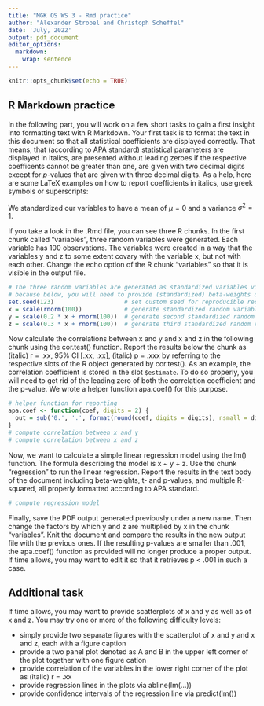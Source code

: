 ```yaml
---
title: "MGK OS WS 3 - Rmd practice"
author: "Alexander Strobel and Christoph Scheffel"
date: 'July, 2022'
output: pdf_document
editor_options: 
  markdown: 
    wrap: sentence
---
```


```r
knitr::opts_chunk$set(echo = TRUE)
```

## R Markdown practice

In the following part, you will work on a few short tasks to gain a first insight into formatting text with R Markdown.
Your first task is to format the text in this document so that all statistical coefficients are displayed correctly.
That means, that (according to APA standard) statistical parameters are displayed in italics, are presented without leading zeroes if the respective coefficents cannot be greater than one, are given with two decimal digits except for $p$-values that are given with three decimal digits.
As a help, here are some LaTeX examples on how to report coefficients in italics, use greek symbols or superscripts:

We standardized our variables to have a mean of $\mu = 0$ and a variance $\sigma^2 = 1$.


If you take a look in the .Rmd file, you can see three R chunks.
In the first chunk called "variables", three random variables were generated.
Each variable has 100 observations.
The variables were created in a way that the variables y and z to some extent covary with the variable x, but not with each other.
Change the echo option of the R chunk "variables" so that it is visible in the output file.


```r
# The three random variables are generated as standardized variables via the scale() function, 
# because below, you will need to provide (standardized) beta-weights of a regression analysis
set.seed(123)                    # set custom seed for reproducible results
x = scale(rnorm(100))            # generate standardized random variable x with 100 obs.
y = scale(0.2 * x + rnorm(100))  # generate second standardized random variable y with 100 obs. that covaries with x
z = scale(0.3 * x + rnorm(100))  # generate third standardized random variable z with 100 obs. that also covaries with x
```

Now calculate the correlations between x and y and x and z in the following chunk using the cor.test() function.
Report the results below the chunk as (italic) r = .xx, 95% CI [.xx, .xx], (italic) p = .xxx by referring to the respective slots of the R object generated by cor.test().
As an example, the correlation coefficient is stored in the slot `$estimate`.
To do so properly, you will need to get rid of the leading zero of both the correlation coefficient and the p-value.
We wrote a helper function apa.coef() for this purpose.


```r
# helper function for reporting
apa.coef <- function(coef, digits = 2) {
  out = sub('0.', '.', format(round(coef, digits = digits), nsmall = digits)) 
}
# compute correlation between x and y 
# compute correlation between x and z
```

Now, we want to calculate a simple linear regression model using the lm() function.
The formula describing the model is x \~ y + z.
Use the chunk "regression" to run the linear regression.
Report the results in the text body of the document including beta-weights, t- and p-values, and multiple R-squared, all properly formatted according to APA standard.

```r
# compute regression model
```

Finally, save the PDF output generated previously under a new name.
Then change the factors by which y and z are multiplied by x in the chunk "variables".
Knit the document and compare the results in the new output file with the previous ones.
If the resulting p-values are smaller than .001, the apa.coef() function as provided will no longer produce a proper output.
If time allows, you may want to edit it so that it retrieves p < .001 in such a case.

## Additional task

If time allows, you may want to provide scatterplots of x and y as well as of x and z. 
You may try one or more of the following difficulty levels:

- simply provide two separate figures with the scatterplot of x and y and x and z, each with a figure caption
- provide a two panel plot denoted as A and B in the upper left corner of the plot together with one figure cation
- provide correlation of the variables in the lower right corner of the plot as (italic) r = .xx
- provide regression lines in the plots via abline(lm(...))
- provide confidence intervals of the regression line via predict(lm())


